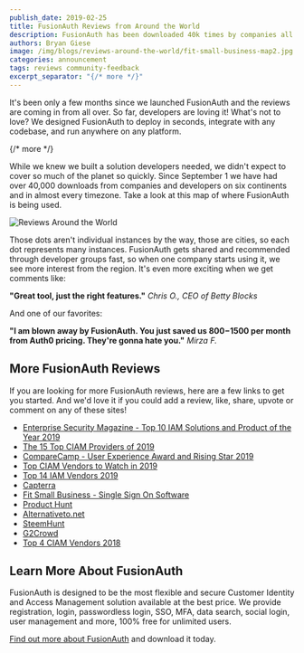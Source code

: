 ```yaml
---
publish_date: 2019-02-25 
title: FusionAuth Reviews from Around the World
description: FusionAuth has been downloaded 40k times by companies all over the world.
authors: Bryan Giese
image: /img/blogs/reviews-around-the-world/fit-small-business-map2.jpg
categories: announcement
tags: reviews community-feedback
excerpt_separator: "{/* more */}"
---
```


It's been only a few months since we launched FusionAuth and the reviews are coming in from all over. So far, developers are loving it! What's not to love? We designed FusionAuth to deploy in seconds, integrate with any codebase, and run anywhere on any platform.

{/* more */}

While we knew we built a solution developers needed, we didn't expect to cover so much of the planet so quickly. Since September 1 we have had over 40,000 downloads from companies and developers on six continents and in almost every timezone. Take a look at this map of where FusionAuth is being used.

![Reviews Around the World](/img/blogs/reviews-around-the-world/fusionauth-world-coverage.jpg)

Those dots aren't individual instances by the way, those are cities, so each dot represents many instances. FusionAuth gets shared and recommended through developer groups fast, so when one company starts using it, we see more interest from the region. It's even more exciting when we get comments like:

**"Great tool, just the right features."**
_Chris O., CEO of Betty Blocks_

And one of our favorites:

**"I am blown away by FusionAuth. You just saved us $800-$1500 per month from Auth0 pricing. They're gonna hate you."**
_Mirza F._

## More FusionAuth Reviews
If you are looking for more FusionAuth reviews, here are a few links to get you started. And we'd love it if you could add a review, like, share, upvote or comment on any of these sites!

- [Enterprise Security Magazine - Top 10 IAM Solutions and Product of the Year 2019](https://identity-and-access-management-solutions.enterprisesecuritymag.com/vendors/fusionauth/2019)
- [The 15 Top CIAM Providers of 2019](https://solutionsreview.com/identity-management/the-15-top-ciam-providers-of-2019/)
- [CompareCamp - User Experience Award and Rising Star 2019](http://comparecamp.com/fusionauth-review-pricing-pros-cons-features/)
- [Top CIAM Vendors to Watch in 2019](https://solutionsreview.com/identity-management/solutions-review-presents-the-top-ciam-vendors-to-watch-in-2019/)
- [Top 14 IAM Vendors 2019](https://solutionsreview.com/identity-management/top-14-iam-vendors-to-watch-in-2019/)   
- [Capterra](https://www.capterra.com/p/182987/FusionAuth/)
- [Fit Small Business - Single Sign On Software](https://fitsmallbusiness.com/reviews/single-sign-on-software-reviews/)
- [Product Hunt](https://www.producthunt.com/posts/fusionauth)
- [Alternativeto.net](https://alternativeto.net/software/fusionauth/?license=opensource)
- [SteemHunt](https://steemhunt.com/@smyle/fusionauth-auth-built-for-devs-free-for-unlimited-users)
- [G2Crowd](https://www.g2.com/products/fusionauth/reviews)
- [Top 4 CIAM Vendors 2018](https://solutionsreview.com/identity-management/top-4-ciam-vendors-watch-2018/)

## Learn More About FusionAuth

FusionAuth is designed to be the most flexible and secure Customer Identity and Access Management solution available at the best price. We provide registration, login, passwordless login, SSO, MFA, data search, social login, user management and more, 100% free for unlimited users.

[Find out more about FusionAuth](https://fusionauth.io/ "FusionAuth Home") and download it today.
